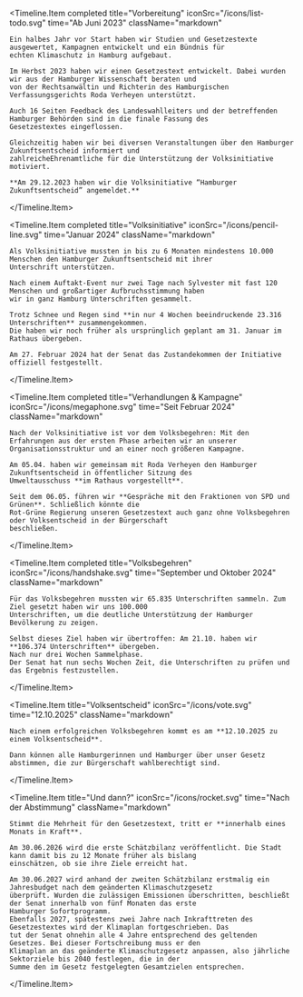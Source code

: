 
<Timeline.Item
    completed
    title="Vorbereitung"
    iconSrc="/icons/list-todo.svg"
    time="Ab Juni 2023"
    className="markdown"
>
    Ein halbes Jahr vor Start haben wir Studien und Gesetzestexte ausgewertet, Kampagnen entwickelt und ein Bündnis für
    echten Klimaschutz in Hamburg aufgebaut.

    Im Herbst 2023 haben wir einen Gesetzestext entwickelt. Dabei wurden wir aus der Hamburger Wissenschaft beraten und
    von der Rechtsanwältin und Richterin des Hamburgischen Verfassungsgerichts Roda Verheyen unterstützt.

    Auch 16 Seiten Feedback des Landeswahlleiters und der betreffenden Hamburger Behörden sind in die finale Fassung des
    Gesetzestextes eingeflossen.

    Gleichzeitig haben wir bei diversen Veranstaltungen über den Hamburger Zukunftsentscheid informiert und
    zahlreicheEhrenamtliche für die Unterstützung der Volksinitiative motiviert.

    **Am 29.12.2023 haben wir die Volksinitiative “Hamburger Zukunftsentscheid” angemeldet.**

</Timeline.Item>

<Timeline.Item
    completed
    title="Volksinitiative"
    iconSrc="/icons/pencil-line.svg"
    time="Januar 2024"
    className="markdown"
>
    Als Volksinitiative mussten in bis zu 6 Monaten mindestens 10.000 Menschen den Hamburger Zukunftsentscheid mit ihrer
    Unterschrift unterstützen.

    Nach einem Auftakt-Event nur zwei Tage nach Sylvester mit fast 120 Menschen und großartiger Aufbruchsstimmung haben
    wir in ganz Hamburg Unterschriften gesammelt.

    Trotz Schnee und Regen sind **in nur 4 Wochen beeindruckende 23.316 Unterschriften** zusammengekommen.
    Die haben wir noch früher als ursprünglich geplant am 31. Januar im Rathaus übergeben.

    Am 27. Februar 2024 hat der Senat das Zustandekommen der Initiative offiziell festgestellt.

</Timeline.Item>

<Timeline.Item
    completed
    title="Verhandlungen & Kampagne"
    iconSrc="/icons/megaphone.svg"
    time="Seit Februar 2024"
    className="markdown"
>
    Nach der Volksinitiative ist vor dem Volksbegehren: Mit den Erfahrungen aus der ersten Phase arbeiten wir an unserer
    Organisationsstruktur und an einer noch größeren Kampagne.

    Am 05.04. haben wir gemeinsam mit Roda Verheyen den Hamburger Zukunftsentscheid in öffentlicher Sitzung des
    Umweltausschuss **im Rathaus vorgestellt**.

    Seit dem 06.05. führen wir **Gespräche mit den Fraktionen von SPD und Grünen**. Schließlich könnte die
    Rot-Grüne Regierung unseren Gesetzestext auch ganz ohne Volksbegehren oder Volksentscheid in der Bürgerschaft
    beschließen.

</Timeline.Item>

<Timeline.Item
    completed
    title="Volksbegehren"
    iconSrc="/icons/handshake.svg"
    time="September und Oktober 2024"
    className="markdown"
>
    Für das Volksbegehren mussten wir 65.835 Unterschriften sammeln. Zum Ziel gesetzt haben wir uns 100.000
    Unterschriften, um die deutliche Unterstützung der Hamburger Bevölkerung zu zeigen.

    Selbst dieses Ziel haben wir übertroffen: Am 21.10. haben wir **106.374 Unterschriften** übergeben.
    Nach nur drei Wochen Sammelphase.
    Der Senat hat nun sechs Wochen Zeit, die Unterschriften zu prüfen und das Ergebnis festzustellen.

</Timeline.Item>

<Timeline.Item
    title="Volksentscheid"
    iconSrc="/icons/vote.svg"
    time="12.10.2025"
    className="markdown"
>
    Nach einem erfolgreichen Volksbegehren kommt es am **12.10.2025 zu einem Volksentscheid**.

    Dann können alle Hamburgerinnen und Hamburger über unser Gesetz abstimmen, die zur Bürgerschaft wahlberechtigt sind.

</Timeline.Item>

<Timeline.Item
    title="Und dann?"
    iconSrc="/icons/rocket.svg"
    time="Nach der Abstimmung"
    className="markdown"
>
    Stimmt die Mehrheit für den Gesetzestext, tritt er **innerhalb eines Monats in Kraft**.

    Am 30.06.2026 wird die erste Schätzbilanz veröffentlicht. Die Stadt kann damit bis zu 12 Monate früher als bislang
    einschätzen, ob sie ihre Ziele erreicht hat.

    Am 30.06.2027 wird anhand der zweiten Schätzbilanz erstmalig ein Jahresbudget nach dem geänderten Klimaschutzgesetz
    überprüft. Wurden die zulässigen Emissionen überschritten, beschließt der Senat innerhalb von fünf Monaten das erste
    Hamburger Sofortprogramm.
    Ebenfalls 2027, spätestens zwei Jahre nach Inkrafttreten des Gesetzestextes wird der Klimaplan fortgeschrieben. Das
    tut der Senat ohnehin alle 4 Jahre entsprechend des geltenden Gesetzes. Bei dieser Fortschreibung muss er den
    Klimaplan an das geänderte Klimaschutzgesetz anpassen, also jährliche Sektorziele bis 2040 festlegen, die in der
    Summe den im Gesetz festgelegten Gesamtzielen entsprechen.

</Timeline.Item>
